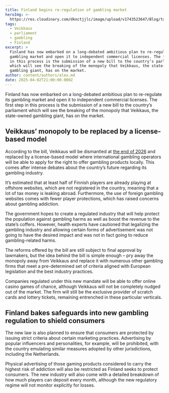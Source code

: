 ```yaml
---
title: Finland begins re-regulation of gambling market
heroImg: >-
  https://res.cloudinary.com/dknctjjlc/image/upload/v1743523647/Blog/tapio-haaja-bpDJvls-h-0-unsplash_rddmdd.webp
tags:
  - Veikkaus
  - parliament
  - gambling
  - Finland
excerpt: >
  Finland has now embarked on a long-debated ambitious plan to re-regulate its
  gambling market and open it to independent commercial licenses. The first step
  in this process is the submission of a new bill to the country’s parliament
  which will see the breaking of the monopoly that Veikkaus, the state-owned
  gambling giant, has on the market.
author: content/authors/alex.md
date: 2025-04-02T21:00:00.000Z
---
```


Finland has now embarked on a long-debated ambitious plan to re-regulate its gambling market and open it to independent commercial licenses. The first step in this process is the submission of a new bill to the country’s parliament which will see the breaking of the monopoly that Veikkaus, the state-owned gambling giant, has on the market.

## Veikkaus’ monopoly to be replaced by a license-based model

According to the bill, Veikkaus will be dismantled at [the end of 2026](https://www.dailyfinland.fi/national/42361/Govt-moves-to-end-Veikkauss-gambling-monopoly-in-2026) and replaced by a license-based model where international gambling operators will be able to apply for the right to offer gambling products locally. This comes after intense debates about the country’s future regarding its gambling industry.

It’s estimated that at least half of Finnish players are already playing at offshore websites, which are not registered in the country, meaning that a lot of tax money is leaking abroad. Furthermore, the use of foreign gambling websites comes with fewer player protections, which has raised concerns about gambling addiction.

The government hopes to create a regulated industry that will help protect the population against gambling harms as well as boost the revenue to the state’s coffers. However, health experts have cautioned that legalizing the gambling industry and allowing certain forms of advertisement was not going to have the desired impact and was not in fact going to reduce gambling-related harms.

The reforms offered by the bill are still subject to final approval by lawmakers, but the idea behind the bill is simple enough – pry away the monopoly away from Veikkaus and replace it with numerous other gambling firms that meet a pre-determined set of criteria aligned with European legislation and the best industry practices.

Companies regulated under this new mandate will be able to offer online casino games of chance, although Veikkaus will not be completely nudged out of the market. The firm will still be the exclusive provider of scratch cards and lottery tickets, remaining entrenched in these particular verticals.

## Finland bakes safeguards into new gambling regulation to shield consumers

The new law is also planned to ensure that consumers are protected by issuing strict criteria about certain marketing practices. Advertising by popular influencers and personalities, for example, will be prohibited, with the country emulating similar measures adopted by other jurisdictions, including the Netherlands.

Physical advertising of those gaming products considered to carry the highest risk of addiction will also be restricted as Finland seeks to protect consumers. The new industry will also come with a detailed breakdown of how much players can deposit every month, although the new regulatory regime will not monitor explicitly for losses.

